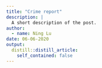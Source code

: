 ```yaml
---
title: "Crime report"
description: |
  A short description of the post.
author:
  - name: Ning Lu
date: 06-06-2020
output:
  distill::distill_article:
    self_contained: false
---
```






